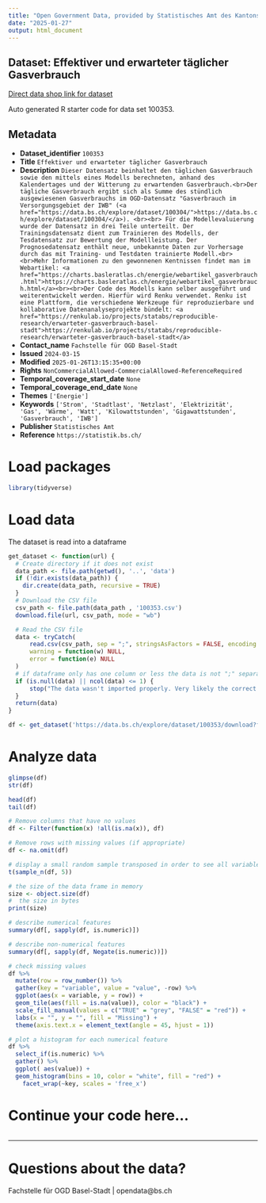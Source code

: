 ```yaml
---
title: "Open Government Data, provided by Statistisches Amt des Kantons Basel-Stadt - Fachstelle OGD"
date: "2025-01-27"
output: html_document
---
```


## Dataset: Effektiver und erwarteter täglicher Gasverbrauch

[Direct data shop link for dataset](https://data.bs.ch/explore/dataset/100353)

Auto generated R starter code for data set 100353.

## Metadata

- **Dataset_identifier** `100353`
- **Title** `Effektiver und erwarteter täglicher Gasverbrauch`
- **Description** `Dieser Datensatz beinhaltet den täglichen Gasverbrauch sowie den mittels eines Modells berechneten, anhand des Kalendertages und der Witterung zu erwartenden Gasverbrauch.<br>Der tägliche Gasverbrauch ergibt sich als Summe des stündlich ausgewiesenen Gasverbrauchs im OGD-Datensatz "Gasverbrauch im Versorgungsgebiet der IWB" (<a href="https://data.bs.ch/explore/dataset/100304/">https://data.bs.ch/explore/dataset/100304/</a>). <br><br> Für die Modellevaluierung wurde der Datensatz in drei Teile unterteilt. Der Trainingsdatensatz dient zum Trainieren des Modells, der Tesdatensatz zur Bewertung der Modellleistung. Der Prognosedatensatz enthält neue, unbekannte Daten zur Vorhersage durch das mit Training- und Testdaten trainierte Modell.<br><br>Mehr Informationen zu den gewonnenen Kentnissen findet man im Webartikel: <a href="https://charts.basleratlas.ch/energie/webartikel_gasverbrauch.html">https://charts.basleratlas.ch/energie/webartikel_gasverbrauch.html</a><br><br>Der Code des Modells kann selber ausgeführt und weiterentwickelt werden. Hierfür wird Renku verwendet. Renku ist eine Plattform, die verschiedene Werkzeuge für reproduzierbare und kollaborative Datenanalyseprojekte bündelt: <a href="https://renkulab.io/projects/statabs/reproducible-research/erwarteter-gasverbrauch-basel-stadt">https://renkulab.io/projects/statabs/reproducible-research/erwarteter-gasverbrauch-basel-stadt</a>`
- **Contact_name** `Fachstelle für OGD Basel-Stadt`
- **Issued** `2024-03-15`
- **Modified** `2025-01-26T13:15:35+00:00`
- **Rights** `NonCommercialAllowed-CommercialAllowed-ReferenceRequired`
- **Temporal_coverage_start_date** `None`
- **Temporal_coverage_end_date** `None`
- **Themes** `['Energie']`
- **Keywords** `['Strom', 'Stadtlast', 'Netzlast', 'Elektrizität', 'Gas', 'Wärme', 'Watt', 'Kilowattstunden', 'Gigawattstunden', 'Gasverbrauch', 'IWB']`
- **Publisher** `Statistisches Amt`
- **Reference** `https://statistik.bs.ch/`


# Load packages

```r

library(tidyverse)
```

# Load data

The dataset is read into a dataframe

```r
get_dataset <- function(url) {
  # Create directory if it does not exist
  data_path <- file.path(getwd(), '..', 'data')
  if (!dir.exists(data_path)) {
    dir.create(data_path, recursive = TRUE)
  }
  # Download the CSV file
  csv_path <- file.path(data_path , '100353.csv')
  download.file(url, csv_path, mode = "wb")

  # Read the CSV file
  data <- tryCatch(
      read.csv(csv_path, sep = ";", stringsAsFactors = FALSE, encoding = "UTF-8"),
      warning = function(w) NULL,
      error = function(e) NULL
  )
  # if dataframe only has one column or less the data is not ";" separated
  if (is.null(data) || ncol(data) <= 1) {
      stop("The data wasn't imported properly. Very likely the correct separator couldn't be found.\nPlease check the dataset manually and adjust the code.")
  }
  return(data)
}
```

```r

df <- get_dataset('https://data.bs.ch/explore/dataset/100353/download?format=csv&timezone=Europe%2FZurich')

```

# Analyze data

```r

glimpse(df)
str(df)

head(df)
tail(df)

```

```r
# Remove columns that have no values
df <- Filter(function(x) !all(is.na(x)), df)

# Remove rows with missing values (if appropriate)
df <- na.omit(df)
```

```r
# display a small random sample transposed in order to see all variables
t(sample_n(df, 5))
```

```r
# the size of the data frame in memory
size <- object.size(df)
#  the size in bytes
print(size)
```

```r
# describe numerical features
summary(df[, sapply(df, is.numeric)])
```

```r
# describe non-numerical features
summary(df[, sapply(df, Negate(is.numeric))])
```

```r
# check missing values
df %>%
  mutate(row = row_number()) %>%
  gather(key = "variable", value = "value", -row) %>%
  ggplot(aes(x = variable, y = row)) +
  geom_tile(aes(fill = is.na(value)), color = "black") +
  scale_fill_manual(values = c("TRUE" = "grey", "FALSE" = "red")) +
  labs(x = "", y = "", fill = "Missing") +
  theme(axis.text.x = element_text(angle = 45, hjust = 1))
```

```r
# plot a histogram for each numerical feature
df %>%
  select_if(is.numeric) %>%
  gather() %>%
  ggplot( aes(value)) +
  geom_histogram(bins = 10, color = "white", fill = "red") +
    facet_wrap(~key, scales = 'free_x')
```

# Continue your code here...

```r

```
------------------------------------------------------------------------

# Questions about the data?

Fachstelle für OGD Basel-Stadt | opendata@bs.ch
